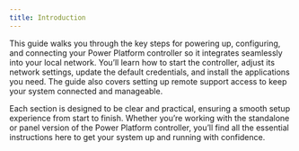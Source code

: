 ```yaml
---
title: Introduction
---
```


This guide walks you through the key steps for powering up, configuring, and connecting your Power Platform controller so it integrates seamlessly into your local 
network. You’ll learn how to start the controller, adjust its network settings, update the default credentials, and install the applications you need. The guide also 
covers setting up remote support access to keep your system connected and manageable.

Each section is designed to be clear and practical, ensuring a smooth setup experience from start to finish. Whether you’re working with the standalone or panel 
version of the Power Platform controller, you’ll find all the essential instructions here to get your system up and running with confidence.